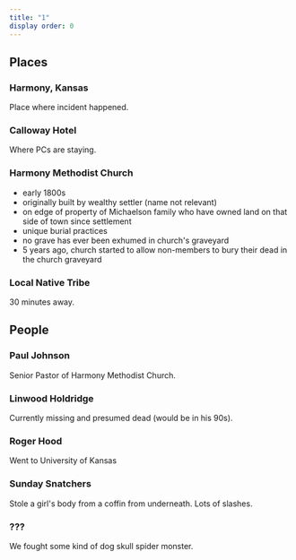 ```yaml
---
title: "1"
display order: 0
---
```


## Places

### Harmony, Kansas
Place where incident happened.

### Calloway Hotel
Where PCs are staying.

### Harmony Methodist Church
- early 1800s
- originally built by wealthy settler (name not relevant)
- on edge of property of Michaelson family who have owned land on that side of town since settlement
- unique burial practices
- no grave has ever been exhumed in church's graveyard
- 5 years ago, church started to allow non-members to bury their dead in the church graveyard

### Local Native Tribe
30 minutes away.

## People

### Paul Johnson

Senior Pastor of Harmony Methodist Church.

### Linwood Holdridge

Currently missing and presumed dead (would be in his 90s).

### Roger Hood
Went to University of Kansas

### Sunday Snatchers

Stole a girl's body from a coffin from underneath. Lots of slashes.

### ???

We fought some kind of dog skull spider monster.
